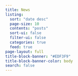 ```yaml
---
title: News
listing:
  sort: "date desc"
  page-size: 10
  contents: "posts"
  sort-ui: false
  filter-ui: false
  categories: true
  feed: true
page-layout: full
title-block-banner: "#EDF3F9"
title-block-banner-color: body
search: false
---
```

